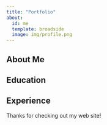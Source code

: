 ```yaml
---
title: "Portfolio"
about:
  id: me
  template: broadside
  image: img/profile.png
---
```


:::{#me}

## About Me

## Education

## Experience

:::

Thanks for checking out my web site!
